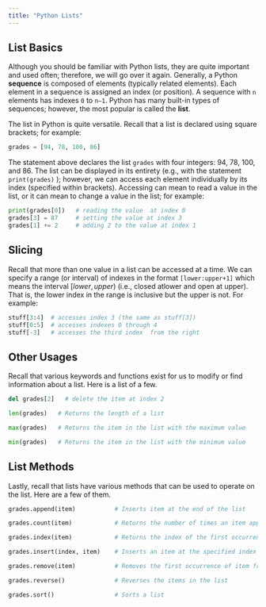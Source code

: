 ```yaml
---
title: "Python Lists"
---
```


## List Basics
Although you should be familiar with Python lists, they are quite important and used often; therefore, we will go over it again. Generally, a Python  **sequence**  is composed of elements (typically related elements). Each element in a sequence is assigned an index (or position).  A sequence with  `n` elements has indexes `0` to `n–1`. Python has many built-in types of sequences; however, the most popular is called the **list**.

The list in Python is quite versatile. Recall that a list is declared using square brackets; for example:

```Python
grades = [94, 78, 100, 86]   
```

The statement above declares the list  `grades`  with four integers: 94, 78, 100, and 86. The list can be displayed in its entirety (e.g., with the statement  `print(grades)` ); however, we can access each element individually by its index (specified within brackets).  Accessing can mean to read a value in the list, or it can mean to change a value in the list; for example:  

```Python
print(grades[0])   # reading the value  at index 0 
grades[3] = 87     # setting the value at index 3   
grades[1] += 2     # adding 2 to the value at index 1
```

## Slicing

Recall that more than one value in a list can be accessed at a time. We can specify a range (or interval) of indexes in the format `[lower:upper+1]`  which means the interval $[lower, upper)$ (i.e., closed atlower and open at upper).  That is, the lower index in the range is inclusive but the upper is not.  For    
example: 

```Python
stuff[3:4]  # accesses index 3 (the same as stuff[3])   
stuff[0:5]  # accesses indexes 0 through 4   
stuff[-3]   # accesses the third index  from the right   
```

## Other Usages
Recall that various keywords and functions exist for us to modify or find information about a list. Here is a list of a few.

```Python
del grades[2]   # delete the item at index 2

len(grades)   # Returns the length of a list   

max(grades)   # Returns the item in the list with the maximum value   

min(grades)   # Returns the item in the list with the minimum value  
```

## List Methods
Lastly, recall that lists have various methods that can be used to operate on the list. Here are a few of them.

```Python
grades.append(item)           # Inserts item at the end of the list   

grades.count(item)            # Returns the number of times an item appears in the list   

grades.index(item)            # Returns the index of the first occurrence of item   

grades.insert(index, item)    # Inserts an item at the specified index in the list   

grades.remove(item)           # Removes the first occurrence of item from the list   

grades.reverse()              # Reverses the items in the list   

grades.sort()                 # Sorts a list   
```



